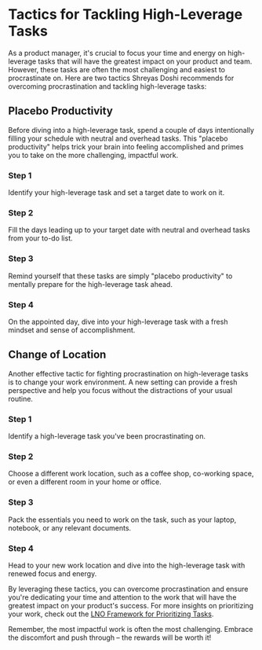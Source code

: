
# Tactics for Tackling High-Leverage Tasks

As a product manager, it's crucial to focus your time and energy on high-leverage tasks that will have the greatest impact on your product and team. However, these tasks are often the most challenging and easiest to procrastinate on. Here are two tactics Shreyas Doshi recommends for overcoming procrastination and tackling high-leverage tasks:

## Placebo Productivity

Before diving into a high-leverage task, spend a couple of days intentionally filling your schedule with neutral and overhead tasks. This "placebo productivity" helps trick your brain into feeling accomplished and primes you to take on the more challenging, impactful work.

<Steps>

### Step 1

Identify your high-leverage task and set a target date to work on it.

### Step 2 

Fill the days leading up to your target date with neutral and overhead tasks from your to-do list.

### Step 3

Remind yourself that these tasks are simply "placebo productivity" to mentally prepare for the high-leverage task ahead.

### Step 4

On the appointed day, dive into your high-leverage task with a fresh mindset and sense of accomplishment.

</Steps>

## Change of Location

Another effective tactic for fighting procrastination on high-leverage tasks is to change your work environment. A new setting can provide a fresh perspective and help you focus without the distractions of your usual routine.

<Steps>

### Step 1

Identify a high-leverage task you've been procrastinating on.

### Step 2

Choose a different work location, such as a coffee shop, co-working space, or even a different room in your home or office.

### Step 3

Pack the essentials you need to work on the task, such as your laptop, notebook, or any relevant documents.

### Step 4

Head to your new work location and dive into the high-leverage task with renewed focus and energy.

</Steps>

By leveraging these tactics, you can overcome procrastination and ensure you're dedicating your time and attention to the work that will have the greatest impact on your product's success. For more insights on prioritizing your work, check out the [LNO Framework for Prioritizing Tasks](/lno-framework).

<Callout>
Remember, the most impactful work is often the most challenging. Embrace the discomfort and push through – the rewards will be worth it!
</Callout>